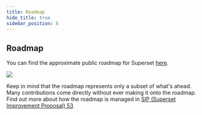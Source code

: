 ```yaml
---
title: Roadmap
hide_title: true
sidebar_position: 8
---
```



## Roadmap

You can find the approximate public roadmap for Superset [here](https://github.com/apache-superset/superset-roadmap/projects/1).

<a href="https://github.com/apache-superset/superset-roadmap/projects/1">
  <img
    src={useBaseUrl("/img/roadmap.png")}
    style={{
      maxWidth: "100%",
      boxShadow: "rgb(170, 170, 170) 0px 0px 3px 1px",
    }}
  />
</a>

Keep in mind that the roadmap represents only a subset of what's
ahead. Many contributions come directly without ever making it onto the roadmap.
Find out more about how the roadmap is managed in
[SIP (Superset Improvement Proposal) 53](https://github.com/apache/superset/issues/10894)
